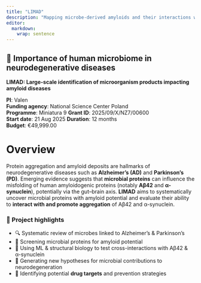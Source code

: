 ```yaml
---
title: "LIMAD"
description: "Mapping microbe-derived amyloids and their interactions with Aβ42 and α-synuclein to illuminate new avenues against Alzheimer’s and Parkinson’s"
editor: 
  markdown: 
    wrap: sentence
---
```


## 🧠 Importance of human microbiome in neurodegenerative diseases

**LIMAD: Large-scale identification of microorganism products impacting amyloid diseases**

**PI**: Valen  
**Funding agency**: National Science Center Poland  
**Programme**: Miniatura 9 
**Grant ID**: 2025/09/X/NZ7/00600  
**Start date**:  21 Aug 2025
**Duration**: 12 months  
**Budget**: €49,999.00  


# Overview

Protein aggregation and amyloid deposits are hallmarks of neurodegenerative diseases such as **Alzheimer’s (AD)** and **Parkinson’s (PD)**. Emerging evidence suggests that **microbial proteins** can influence the misfolding of human amyloidogenic proteins (notably **Aβ42** and **α-synuclein**), potentially via the gut–brain axis. **LIMAD** aims to systematically uncover microbial proteins with amyloid potential and evaluate their ability to **interact with and promote aggregation** of Aβ42 and α-synuclein.


### 📌 Project highlights
- 🔍 Systematic review of microbes linked to Alzheimer’s & Parkinson’s  
- 🧬 Screening microbial proteins for amyloid potential  
- 🤖 Using ML & structural biology to test cross-interactions with Aβ42 & α-synuclein  
- 🧪 Generating new hypotheses for microbial contributions to neurodegeneration  
- 🎯 Identifying potential **drug targets** and prevention strategies  


